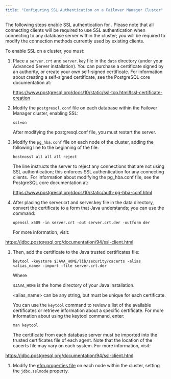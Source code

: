 ```yaml
---
title: "Configuring SSL Authentication on a Failover Manager Cluster"
---
```


<div id="configuring_ssl_authentication" class="registered_link"></div>

The following steps enable SSL authentication for . Please note that all connecting clients will be required to use SSL authentication when connecting to any database server within the cluster; you will be required to modify the connection methods currently used by existing clients.

To enable SSL on a cluster, you must:

1.  Place a `server.crt` and `server.key` file in the `data` directory (under your Advanced Server installation). You can purchase a certificate signed by an authority, or create your own self-signed certificate. For information about creating a self-signed certificate, see the PostgreSQL core documentation at:

    <https://www.postgresql.org/docs/10/static/ssl-tcp.html#ssl-certificate-creation>

2.  Modify the `postgresql.conf` file on each database within the Failover Manager cluster, enabling SSL:

    `ssl=on`

    After modifying the postgresql.conf file, you must restart the server.

3.  Modify the `pg_hba.conf` file on each node of the cluster, adding the following line to the beginning of the file:

    `hostnossl all all all reject`

    The line instructs the server to reject any connections that are not using SSL authentication; this enforces SSL authentication for any connecting clients.  For information about modifying the pg_hba.conf file, see the PostgreSQL core documentation at:

    <https://www.postgresql.org/docs/10/static/auth-pg-hba-conf.html>

4.  After placing the server.crt and server.key file in the data directory, convert the certificate to a form that Java understands; you can use the command:

    `openssl x509 -in server.crt -out server.crt.der -outform der`

    For more information, visit:

<https://jdbc.postgresql.org/documentation/94/ssl-client.html>

1.  Then, add the certificate to the Java trusted certificates file:

    `keytool -keystore $JAVA_HOME/lib/security/cacerts -alias <alias_name> -import -file server.crt.der`

    Where

    `$JAVA_HOME` is the home directory of your Java installation.

    &lt;alias_name> can be any string, but must be unique for each certificate.

    You can use the `keytool` command to review a list of the available certificates or retrieve information about a specific certificate. For more information about using the keytool command, enter:

    `man keytool`

    The certificate from each database server must be imported into the trusted certificates file of each agent. Note that the location of the cacerts file may vary on each system. For more information, visit:

<https://jdbc.postgresql.org/documentation/94/ssl-client.html>

1.  Modify the [efm.properties file](04_configuring_efm/01_cluster_properties/#jdbc_sslmode) on each node within the cluster, setting the `jdbc.sslmode` property.
